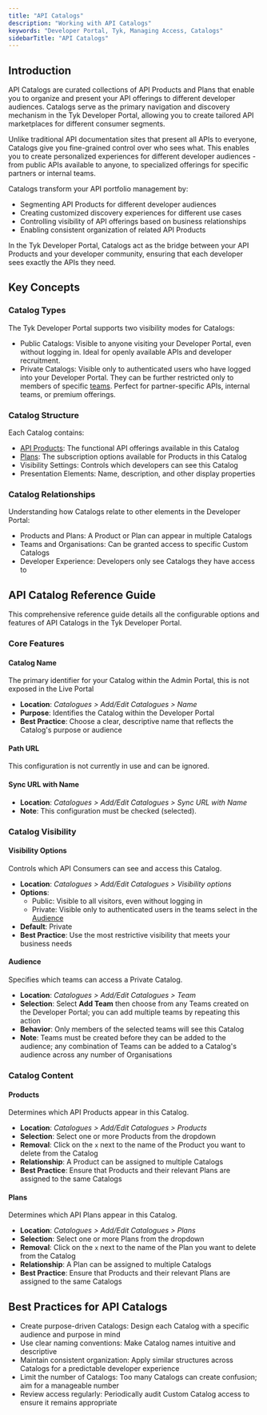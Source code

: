 ```yaml
---
title: "API Catalogs"
description: "Working with API Catalogs"
keywords: "Developer Portal, Tyk, Managing Access, Catalogs"
sidebarTitle: "API Catalogs"
---
```


## Introduction

API Catalogs are curated collections of API Products and Plans that enable you to organize and present your API offerings to different developer audiences. Catalogs serve as the primary navigation and discovery mechanism in the Tyk Developer Portal, allowing you to create tailored API marketplaces for different consumer segments.

Unlike traditional API documentation sites that present all APIs to everyone, Catalogs give you fine-grained control over who sees what. This enables you to create personalized experiences for different developer audiences - from public APIs available to anyone, to specialized offerings for specific partners or internal teams.

Catalogs transform your API portfolio management by:

- Segmenting API Products for different developer audiences
- Creating customized discovery experiences for different use cases
- Controlling visibility of API offerings based on business relationships
- Enabling consistent organization of related API Products

In the Tyk Developer Portal, Catalogs act as the bridge between your API Products and your developer community, ensuring that each developer sees exactly the APIs they need.

## Key Concepts

### Catalog Types

The Tyk Developer Portal supports two visibility modes for Catalogs:

- Public Catalogs: Visible to anyone visiting your Developer Portal, even without logging in. Ideal for openly available APIs and developer recruitment.
- Private Catalogs: Visible only to authenticated users who have logged into your Developer Portal. They can be further restricted only to members of specific [teams](/portal/api-consumer). Perfect for partner-specific APIs, internal teams, or premium offerings.

### Catalog Structure

Each Catalog contains:

- [API Products](/portal/api-products): The functional API offerings available in this Catalog
- [Plans](/portal/api-plans): The subscription options available for Products in this Catalog
- Visibility Settings: Controls which developers can see this Catalog
- Presentation Elements: Name, description, and other display properties

### Catalog Relationships

Understanding how Catalogs relate to other elements in the Developer Portal:

- Products and Plans: A Product or Plan can appear in multiple Catalogs
- Teams and Organisations: Can be granted access to specific Custom Catalogs
- Developer Experience: Developers only see Catalogs they have access to

## API Catalog Reference Guide

This comprehensive reference guide details all the configurable options and features of API Catalogs in the Tyk Developer Portal.

### Core Features

#### Catalog Name

The primary identifier for your Catalog within the Admin Portal, this is not exposed in the Live Portal

- **Location**: *Catalogues > Add/Edit Catalogues > Name*
- **Purpose**: Identifies the Catalog within the Developer Portal
- **Best Practice**: Choose a clear, descriptive name that reflects the Catalog's purpose or audience

#### Path URL

This configuration is not currently in use and can be ignored.

#### Sync URL with Name

- **Location**: *Catalogues > Add/Edit Catalogues > Sync URL with Name*
- **Note**: This configuration must be checked (selected).

### Catalog Visibility

#### Visibility Options

Controls which API Consumers can see and access this Catalog.

- **Location**: *Catalogues > Add/Edit Catalogues > Visibility options*
- **Options**:
    - Public: Visible to all visitors, even without logging in
    - Private: Visible only to authenticated users in the teams select in the [Audience](/tyk-stack/tyk-developer-portal/enterprise-developer-portal/managing-access/manage-catalogues#audience)
- **Default**: Private
- **Best Practice**: Use the most restrictive visibility that meets your business needs

#### Audience

Specifies which teams can access a Private Catalog.

- **Location**: *Catalogues > Add/Edit Catalogues > Team*
- **Selection**: Select **Add Team** then choose from any Teams created on the Developer Portal; you can add multiple teams by repeating this action
- **Behavior**: Only members of the selected teams will see this Catalog
- **Note**: Teams must be created before they can be added to the audience; any combination of Teams can be added to a Catalog's audience across any number of Organisations

### Catalog Content

#### Products

Determines which API Products appear in this Catalog.

- **Location**: *Catalogues > Add/Edit Catalogues > Products*
- **Selection**: Select one or more Products from the dropdown
- **Removal**: Click on the `x` next to the name of the Product you want to delete from the Catalog
- **Relationship**: A Product can be assigned to multiple Catalogs
- **Best Practice**: Ensure that Products and their relevant Plans are assigned to the same Catalogs

#### Plans

Determines which API Plans appear in this Catalog.

- **Location**: *Catalogues > Add/Edit Catalogues > Plans*
- **Selection**: Select one or more Plans from the dropdown
- **Removal**: Click on the `x` next to the name of the Plan you want to delete from the Catalog
- **Relationship**: A Plan can be assigned to multiple Catalogs
- **Best Practice**: Ensure that Products and their relevant Plans are assigned to the same Catalogs

## Best Practices for API Catalogs

- Create purpose-driven Catalogs: Design each Catalog with a specific audience and purpose in mind
- Use clear naming conventions: Make Catalog names intuitive and descriptive
- Maintain consistent organization: Apply similar structures across Catalogs for a predictable developer experience
- Limit the number of Catalogs: Too many Catalogs can create confusion; aim for a manageable number
- Review access regularly: Periodically audit Custom Catalog access to ensure it remains appropriate
